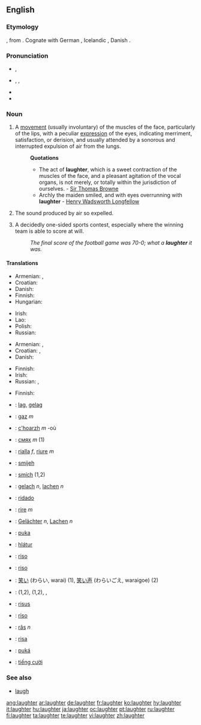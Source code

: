 ==English==

===Etymology===
{{etyl|ang}} {{term|hleahtor}}, from {{proto|Germanic|hlahtroz}}.  Cognate with German {{term|Gelächter}}, Icelandic {{term|hlátur}}, Danish {{term|latter|lang=da}}.

===Pronunciation===
* {{a|UK}} {{IPA|/ˈlɑːftə/}}, {{SAMPA|/"lA:ft@/}}
* {{a|US}} {{enPR|lăfʹtər}}, {{IPA|/ˈlæftɚ/}}, {{SAMPA|/"l{ft@`/}}
* {{audio|en-us-laughter.ogg|Audio (US)}}
* {{rhymes|ɑːftə(r)}}

===Noun===
{{wikipedia}}
{{en-noun|-}}

# A [[movement]] (usually involuntary) of the muscles of the face, particularly of the lips, with a peculiar [[expression]] of the eyes, indicating merriment, satisfaction, or derision, and usually attended by a sonorous and interrupted expulsion of air from the lungs.
#: '''Quotations'''
#:* The act of '''laughter''', which is a sweet contraction of the muscles of the face, and a pleasant agitation of the vocal organs, is not merely, or totally within the jurisdiction of ourselves. - [http://en.wikipedia.org/wiki/Sir_Thomas_Browne Sir Thomas Browne]
#:* Archly the maiden smiled, and with eyes overrunning with '''laughter''' - [http://en2.wikipedia.org/wiki/Henry_Wadsworth_Longfellow Henry Wadsworth Longfellow]
# The sound produced by air so expelled.
# {{slang}} A decidedly one-sided sports contest, especially where the winning team is able to score at will.
#: ''The final score of the football game was 70-0; what a '''laughter''' it was.''

====Translations====
{{trans-top|movement of the muscles of the face}}
* Armenian: {{t-|hy|ծիծաղ|tr=çiçaġ|sc=Armn|xs=Armenian}}, {{t-|hy|քրքիջ|tr=k'rk'iǰ|sc=Armn|xs=Armenian}}
* Croatian: {{t-|hr|smijeh|m|alt=smijȇh}}
* Danish: {{t-|da|grin|n}}
* Finnish: {{t+|fi|nauru}}
* Hungarian: {{t+|hu|nevetés}}
{{trans-mid}}
* Irish: {{t-|ga|gáire|m|xs=Irish}}
* Lao: {{t-|lo|ສຽງຫົວ|tr=siang-hua|sc=Laoo|xs=Lao}}
* Polish: {{t-|pl|śmiech|m}}
* Russian: {{t+|ru|смех|m|tr=sm'ex|sc=Cyrl}}
{{trans-bottom}}

{{trans-top|sound}}
* Armenian: {{t-|hy|քրքիջ|tr=k'rk'iǰ|sc=Armn|xs=Armenian}}, {{t-|hy|ծիծաղ|tr=çiçaġ|sc=Armn|xs=Armenian}}
* Croatian: {{t-|hr|smijeh|m|alt=smijȇh}}, {{t|hr|hihot|m|alt=hȉhōt}}
* Danish: {{t-|da|latter|c}}
{{trans-mid}}
* Finnish: {{t+|fi|nauru}}
* Irish: {{t-|ga|gáire|m|xs=Irish}}
* Russian: {{t+|ru|смех|m|tr=sm'ex|sc=Cyrl}}, {{t|ru|хохот|m|tr=xóxot|sc=Cyrl}}
{{trans-bottom}}

{{trans-top|a decidedly one-sided sports contest}}
* Finnish: {{t+|fi|vitsi}}
{{trans-mid}}
{{trans-bottom}}

{{checktrans-top}}
* {{ttbc|Afrikaans}}: [[lag]], [[gelag]]
* {{ttbc|Albanian}}: [[gaz]] ''m''
* {{ttbc|Breton}}: [[c'hoarzh]] ''m'' -où
* {{ttbc|Bulgarian}}: [[смях]] ''m'' (1)
* {{ttbc|Catalan}}: [[rialla]] ''f'', [[riure]] ''m''
* {{ttbc|Croatian}}: [[smijeh]] {{m}}
* {{ttbc|Czech}}: [[smích]] {{m}} (1,2)
* {{ttbc|Dutch}}: [[gelach]] ''n'', [[lachen]] ''n''
* {{ttbc|Esperanto}}: [[ridado]]
* {{ttbc|French}}: [[rire]] ''m''
* {{ttbc|German}}: [[Gelächter]] ''n'', [[Lachen]] ''n''
* {{ttbc|Guaraní}}: [[puka]]
* {{ttbc|Icelandic}}: [[hlátur]] {{m}}
{{checktrans-mid}}
* {{ttbc|Interlingua}}: [[riso]]
* {{ttbc|Italian}}: [[riso]] {{m}}
* {{ttbc|Japanese}}: [[笑い]] (わらい, warai) (1), [[笑い声]] (わらいごえ, waraigoe) (2)
* {{ttbc|Kurdish}}: {{t+|ku|ken}} {{m}} (1,2), {{t|ku|kenîn}} {{f}} (1,2), {{KUchar|[[پێکه‌نین]]}}, {{KUchar|[[قاقاو پێکه‌نین]]}}
* {{ttbc|Latin}}: [[risus]] {{m}}
* {{ttbc|Portuguese}}: [[riso]] {{n}}
* {{ttbc|Romanian}}: [[râs]] ''n'' {{rfv-gender}}
* {{ttbc|Spanish}}: [[risa]] {{f}}
* {{ttbc|Tupinambá}}: [[puká]]
* {{ttbc|Vietnamese}}: [[tiếng cười]]
{{checktrans-bottom}}

===See also===
* [[laugh]]

[[ang:laughter]]
[[ar:laughter]]
[[de:laughter]]
[[fr:laughter]]
[[ko:laughter]]
[[hy:laughter]]
[[it:laughter]]
[[hu:laughter]]
[[ja:laughter]]
[[oc:laughter]]
[[pt:laughter]]
[[ru:laughter]]
[[fi:laughter]]
[[ta:laughter]]
[[te:laughter]]
[[vi:laughter]]
[[zh:laughter]]